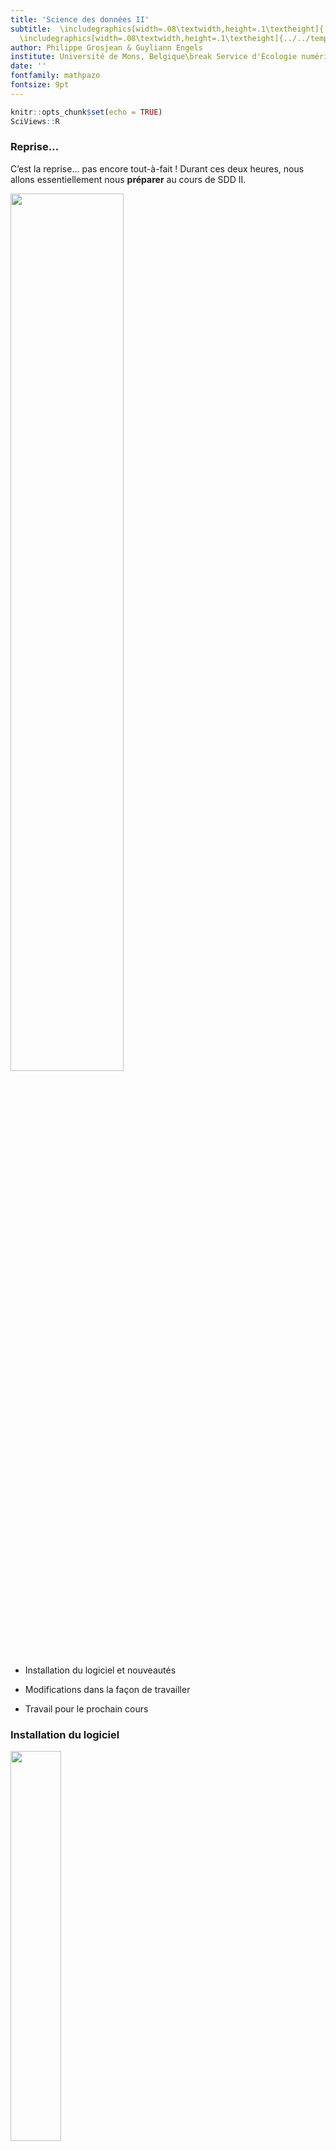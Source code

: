 ```yaml
---
title: 'Science des données II'
subtitle:  \includegraphics[width=.08\textwidth,height=.1\textheight]{../../template/biodatascience.png}
  \includegraphics[width=.08\textwidth,height=.1\textheight]{../../template/SciViews-logo.pdf} \vfill Reprise et installation du logiciel
author: Philippe Grosjean & Guyliann Engels 
institute: Université de Mons, Belgique\break Service d'Écologie numérique\break \includegraphics[width=.08\textwidth,height=.1\textheight]{../../template/EcoNum-logo.pdf} \break \url{https://wp.sciviews.org} \break \url{sdd@sciviews.org}
date: ''
fontfamily: mathpazo
fontsize: 9pt
---
```


```r
knitr::opts_chunk$set(echo = TRUE)
SciViews::R
```

### Reprise...

C'est la reprise... pas encore tout-à-fait ! Durant ces deux heures, nous allons essentiellement nous **préparer** au cours de SDD II.

\center

![](figures/start.jpg){width="60%"}

-   Installation du logiciel et nouveautés

-   Modifications dans la façon de travailler

-   Travail pour le prochain cours

### Installation du logiciel

\center

![](figures/saturncloud.png){width="40%"}

Cette année-ci, nous utiliserons la **SciViews Box 2023**, toujours dans le Cloud avec **Saturn Cloud**. Mais il y a deux changements notables :

1.  Nous utiliserons une ressource dans l'organisation **EcoNum** pour le cours (frais pris en charge par le labo)

2.  Votre forfait gratuit passe de 30h à 150h/mois.

Cliquez sur le bouton bleu **RStudio** en haut à droite pour les instructions d'installation (nous allons le faire ensemble).

### Nouveauté : `tabularise()`

-   Avec `SciViews::R` et `chart()` vous obteniez déjà de beaux graphiques

-   Maintenant `tabularise()` vous permet aussi d'obtenir de belles tables (démo...) !

![](figures/tabularise.png)

### Changements dans la gestion des séances

\center

![](figures/change.jpg){width="40%"}

-   **Séances assimilées à des TP**. Obligatoires. Cela ne change pas.
-   **Planning du travail** dans le cours (voir section [planning des séances](https://wp.sciviews.org/sdd-umons2/?iframe=wp.sciviews.org/sdd-umons2-2023/planning-des-s%25C3%25A9ances.html)). *Plus de message de rappel sur la matière à étudier, etc.*
-   **Deux interrogations et un challenge** par AA (quadrimestre). Répartition des points (voir [plan de cours](<https://github.com/BioDataScience-Course/BioDataScience-Common/tree/2023-2024/docs/plan_de_cours/sdd2_plan_cours_2023-2024.pdf>)) :
    -   25% des points pour les exercices (5% H5P-Shiny-Learnr, 20% challenge)
    -   25% des points pour les projets (5% individuels, 20% de groupe)
    -   25% première interrogation
    -   25% seconde interrogation

### Préparation pour le prochain cours

\center

![](figures/notes.jpg){width="40%"}

-   Revoir ce qui n'était pas compris

-   Se mettre à jour pour ceux qui ne le sont pas

-   Préparer **tout** le module 1

**Ressources utiles :**

-   Site web du cours : <http://bds.sciviews.org/>
-   Cette présentation : <https://github.com/BioDataScience-Course/sdd_lessons/tree/2023-2024/B00/presentations>
